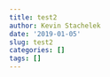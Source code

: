 ```yaml
---
title: test2
author: Kevin Stachelek
date: '2019-01-05'
slug: test2
categories: []
tags: []
---
```

